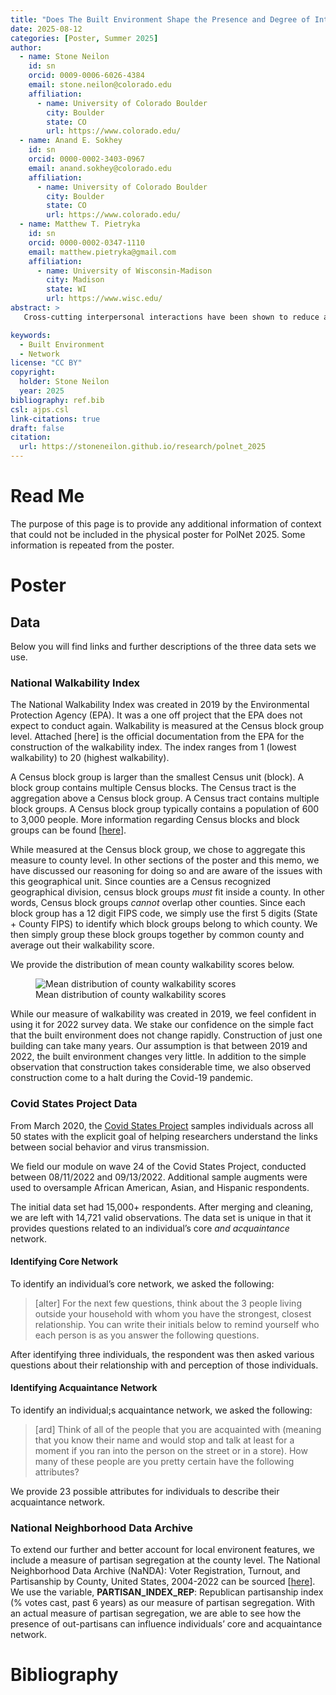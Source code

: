 ```yaml
---
title: "Does The Built Environment Shape the Presence and Degree of Interpersonal Political Interactions?"
date: 2025-08-12
categories: [Poster, Summer 2025] 
author:
  - name: Stone Neilon
    id: sn
    orcid: 0009-0006-6026-4384
    email: stone.neilon@colorado.edu
    affiliation: 
      - name: University of Colorado Boulder
        city: Boulder
        state: CO
        url: https://www.colorado.edu/
  - name: Anand E. Sokhey
    id: sn
    orcid: 0000-0002-3403-0967
    email: anand.sokhey@colorado.edu
    affiliation:
      - name: University of Colorado Boulder
        city: Boulder
        state: CO
        url: https://www.colorado.edu/
  - name: Matthew T. Pietryka
    id: sn
    orcid: 0000-0002-0347-1110
    email: matthew.pietryka@gmail.com
    affiliation:
      - name: University of Wisconsin-Madison
        city: Madison
        state: WI
        url: https://www.wisc.edu/
abstract: > 
   Cross-cutting interpersonal interactions have been shown to reduce affective polarization and increase tolerance for different perspectives. And, earlier evidence pointed to the workplace as a particularly effective social setting for fostering these types of social experiences with political difference. However, by many accounts America has grown politically sorted along social, geographical, and lifestyle dimensions, and the Covid-19 pandemic upended many traditional workplace dynamics. These developments lead us ask new questions about where cross-cutting interactions might occur, both in presence and degree. In this paper we look at the relationship between broader built environments and the nature of people's core and bacquaintance networks. Using items placed on modules of the Cooperative Election Study between 2018 and 2024, we look at how different measures of built environments (including walkability, density, and segregation) relate to the amount of exposure to inpartisans and outpartisans people experience in both their core and acquaintance networks.   

keywords:
  - Built Environment
  - Network
license: "CC BY"
copyright: 
  holder: Stone Neilon
  year: 2025
bibliography: ref.bib
csl: ajps.csl
link-citations: true
draft: false
citation: 
  url: https://stoneneilon.github.io/research/polnet_2025
---
```


# Read Me

The purpose of this page is to provide any additional information of context that could not be included in the physical poster for PolNet 2025. Some information is repeated from the poster.

# Poster

## Data

Below you will find links and further descriptions of the three data sets we use.

### National Walkability Index 

The National Walkability Index was created in 2019 by the Environmental Protection Agency (EPA). It was a one off project that the EPA does not expect to conduct again. Walkability is measured at the Census block group level. Attached \[here\] is the official documentation from the EPA for the construction of the walkability index. The index ranges from 1 (lowest walkability) to 20 (highest walkability).

A Census block group is larger than the smallest Census unit (block). A block group contains multiple Census blocks. The Census tract is the aggregation above a Census block group. A Census tract contains multiple block groups. A Census block group typically contains a population of 600 to 3,000 people. More information regarding Census blocks and block groups can be found \[[here](https://www2.census.gov/geo/pdfs/reference/GARM/Ch11GARM.pdf)\].

While measured at the Census block group, we chose to aggregate this measure to county level. In other sections of the poster and this memo, we have discussed our reasoning for doing so and are aware of the issues with this geographical unit. Since counties are a Census recognized geographical division, census block groups *must* fit inside a county. In other words, Census block groups *cannot* overlap other counties. Since each block group has a 12 digit FIPS code, we simply use the first 5 digits (State + County FIPS) to identify which block groups belong to which county. We then simply group these block groups together by common county and average out their walkability score.

We provide the distribution of mean county walkability scores below.

![Mean distribution of county walkability scores](mean_county_walkability_histogram.png){fig-align="left"}

While our measure of walkability was created in 2019, we feel confident in using it for 2022 survey data. We stake our confidence on the simple fact that the built environment does not change rapidly. Construction of just one building can take many years. Our assumption is that between 2019 and 2022, the built environment changes very little. In addition to the simple observation that construction takes considerable time, we also observed construction come to a halt during the Covid-19 pandemic.

### Covid States Project Data 

From March 2020, the [Covid States Project](https://www.covidstates.org/) samples individuals across all 50 states with the explicit goal of helping researchers understand the links between social behavior and virus transmission.

We field our module on wave 24 of the Covid States Project, conducted between 08/11/2022 and 09/13/2022. Additional sample augments were used to oversample African American, Asian, and Hispanic respondents.

The initial data set had 15,000+ respondents. After merging and cleaning, we are left with 14,721 valid observations. The data set is unique in that it provides questions related to an individual's core *and acquaintance* network.

#### Identifying Core Network 

To identify an individual's core network, we asked the following:

> \[alter\] For the next few questions, think about the 3 people living outside your household with whom you have the strongest, closest relationship. You can write their initials below to remind yourself who each person is as you answer the following questions.

After identifying three individuals, the respondent was then asked various questions about their relationship with and perception of those individuals.

#### Identifying Acquaintance Network

To identify an individual;s acquaintance network, we asked the following:

> \[ard\] Think of all of the people that you are acquainted with (meaning that you know their name and would stop and talk at least for a moment if you ran into the person on the street or in a store). How many of these people are you pretty certain have the following attributes?

We provide 23 possible attributes for individuals to describe their acquaintance network.

### **National Neighborhood Data Archive**

To extend our further and better account for local environent features, we include a measure of partisan segregation at the county level. The National Neighborhood Data Archive (NaNDA): Voter Registration, Turnout, and Partisanship by County, United States, 2004-2022 can be sourced \[[here](https://www.icpsr.umich.edu/web/ICPSR/studies/38506)\]. We use the variable, **PARTISAN_INDEX_REP**: Republican partisanship index (% votes cast, past 6 years) as our measure of partisan segregation. With an actual measure of partisan segregation, we are able to see how the presence of out-partisans can influence individuals' core and acquaintance network.

# Bibliography
